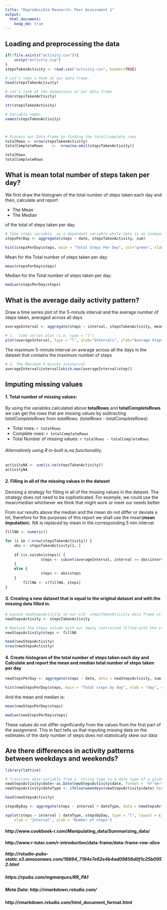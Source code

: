 ---
title: "Reproducible Research: Peer Assessment 1"
output: 
  html_document:
    keep_md: true
---

## Loading and preprocessing the data
```{r, echo=TRUE}

if(!file.exists("activity.csv")){
    unzip("activity.zip") 
}
stepsTakenActivity <- read.csv("activity.csv", header=TRUE)

# Let's take a Peek at our data frame.
head(stepsTakenActivity)

# Let's look at the dimensions at our data frame
dim(stepsTakenActivity)

str(stepsTakenActivity)

# Variable names
names(stepsTakenActivity)



# Process our Data Frame by finding the total/complete rows 
totalRows <- nrow(stepsTakenActivity)
totalCompleteRows    <-  nrow(na.omit(stepsTakenActivity))

totalRows
totalCompleteRows
```

## What is mean total number of steps taken per day?
We first draw the histogram of the total number of steps taken each day and then,
calculate and report

*  The Mean
*  The Median

of the total of steps taken per day.

```{r, echo=TRUE}

# Take steps variable  as a dependant variable while date is an independane variable
stepsPerDay <- aggregate(steps ~ date, stepsTakenActivity, sum)

hist(stepsPerDay$steps, main = "Total Steps Per Day", col="green", xlab="Number of Steps")
```

Mean for the Total number of steps taken per day:
```{r, echo=TRUE}
mean(stepsPerDay$steps)

```

Median for the Total number of steps taken per day:
```{r, echo=TRUE}
median(stepsPerDay$steps)

```

## What is the average daily activity pattern?
Draw a time series plot of the 5-minute interval and the average number of steps taken, averaged across all days

``` {r, echo=TRUE}
averageInterval <- aggregate(steps ~ interval, stepsTakenActivity, mean, na.rm=TRUE)

# 1.  time series plot (i.e. type = "l")
plot(averageInterval, type = "l", xlab="Intervals", ylab="Average Steps Taken", main="Average Daily Acitivity Pattern")
```

The maximum 5-minute interval on average across all the days in the dataset that contains the maximum number of steps

```{r, echo=TRUE}
# 2. The Maximum 5-minute ininterval
averageInterval$interval[which.max(averageInterval$step)]

```

## Imputing missing values

#### 1.  Total number of missing values:

By using the variables calculated above **totalRows** and **totalCompleteRows** we 
can get the rows that are missing values by subtracting *totalCompleteRows* from *totalRows*.
(*totalRows* - *totalCompleteRows*) 

* Total rows:  `r totalRows`  
* Complete rows:  `r totalCompleteRows` 
* Total Number of missing values: `r totalRows - totalCompleteRows`

###### Alternatively using R in-built is.na functionality.

```{r, echo=TRUE}
activityNA <- sum(is.na(stepsTakenActivity))
activityNA
```

#### 2.  Filling in all of the missing values in the dataset
Devising a strategy for filling in all of the missing values in the dataset. The strategy does not need to be sophisticated. For example, we could use the mean/median whichever we think that might work or meet our needs better.

From our results above the median and the mean do not differ or deviate a lot, therefore for the purposes of this report we shall use the mean(**mean imputation**). NA is replaced by mean in the corresponding 5 min interval
```{r}
fillNA <- numeric()

for (i in 1:nrow(stepsTakenActivity)) {
    obs <- stepsTakenActivity[i, ]
    
    if (is.na(obs$steps)) {
                steps <- subset(averageInterval, interval == obs$interval)$steps
    } 
    else {
                steps <- obs$steps
    }
        fillNA <- c(fillNA, steps)
}
```

#### 3. Creating a new dataset that is equal to the original dataset and with the missing data filled in.

```{r}

# equate newStepsActivity to our old  stepsTakenActivity data frame still with NA
newStepsActivity <- stepsTakenActivity

# Replace the Steps column with our newly contructed filled with the corresponding 5 interval mean 
newStepsActivity$steps <- fillNA

head(newStepsActivity)
nrow(newStepsActivity)
```

#### 4. Create histogram of the total number of steps taken each day and Calculate and report the mean and median total number of steps taken per day

```{r}
newStepsPerDay <- aggregate(steps ~ date, data = newStepsActivity, sum, na.rm = TRUE)

hist(newStepsPerDay$steps, main = "Total steps by day", xlab = "day", col = "red")
```

And the mean and median is:

```{r}
mean(newStepsPerDay$steps)
```

```{r}
median(newStepsPerDay$steps)
```

These values do not differ significantly from the values from the first part of the assignment. This in fact tells us that imputing missing data on the estimates of the daily number of steps does not statistically skew our data

## Are there differences in activity patterns between weekdays and weekends?
```{r}
library(lattice)

# Translate date variable from a  string type to a date type of a given format
newStepsActivity$date<-as.Date(newStepsActivity$date, format = '%Y-%m-%d')
newStepsActivity$dateType <- ifelse(weekdays(newStepsActivity$date) %in% c("Saturday", "Sunday"),'weekend','weekday')

head(newStepsActivity)

stepsByDay <- aggregate(steps ~ interval + dateType, data = newStepsActivity, mean)

xyplot(steps ~ interval | dateType, stepsByDay, type = "l", layout = c(1, 2), 
    xlab = "Interval", ylab = "Number of steps")
```

#### http://www.cookbook-r.com/Manipulating_data/Summarizing_data/
#### http://www.r-tutor.com/r-introduction/data-frame/data-frame-row-slice
##### http://rstudio-pubs-static.s3.amazonaws.com/19894_7194e7e62e4b4ad09856d0f1c25b0952.html
##### https://rpubs.com/mgmarques/RR_PA1
##### Meta Data: http://rmarkdown.rstudio.com/
####             http://rmarkdown.rstudio.com/html_document_format.html